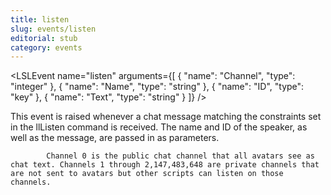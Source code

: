 ```yaml
---
title: listen
slug: events/listen
editorial: stub
category: events
---
```


<LSLEvent
	name="listen"
	arguments={[
	{
		"name": "Channel",
		"type": "integer"
	},
	{
		"name": "Name",
		"type": "string"
	},
	{
		"name": "ID",
		"type": "key"
	},
	{
		"name": "Text",
		"type": "string"
	}
]}
/>

This event is raised whenever a chat message matching the constraints set in the llListen command is received. The name and ID of the speaker, as well as the message, are passed in as parameters.

			Channel 0 is the public chat channel that all avatars see as chat text. Channels 1 through 2,147,483,648 are private channels that are not sent to avatars but other scripts can listen on those channels.

